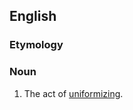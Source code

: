 ==English==
{{wikipedia|dab=uniformization}}

===Etymology===
{{suffix|en|uniform|ization}}

===Noun===
{{en-noun|~}}

# The act of [[uniformizing]].